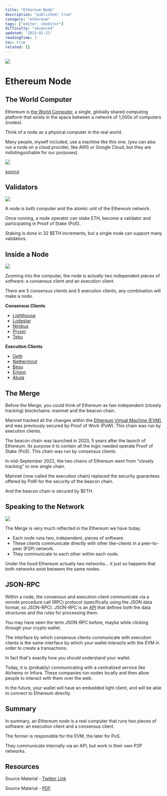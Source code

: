 ```yaml
---
title: "Ethereum Node"
description: "published: true"
category: "ethereum"
tags: ["editor: ckeditor"]
difficulty: "advanced"
updated: "2023-01-21"
readingTime: 3
toc: true
related: []
---
```


![](/images/node-banner.jpeg)

# Ethereum Node

## The World Computer

Ethereum is [the World Computer](/ethereum/world-computer), a single, globally shared computing platform that exists in the space between a network of 1,000s of computers (nodes).

Think of a node as a physical computer in the real world. 

Many people, myself included, use a machine like this one. (you can also run a node on a cloud provider, like AWS or Google Cloud, but they are indistinguishable for our purposes).

![](/images/node-node.png)

[*source*](https://www.intel.com/content/www/us/en/products/details/nuc.html)

## Validators

![](/images/node-body-1.jpeg)

A node is both computer and the atomic unit of the Ethereum network.

Once running, a node operator can stake ETH, become a validator and participating in Proof of Stake (PoS).

Staking is done in 32 $ETH increments, but a single node can support many validators.

## Inside a Node

![](/images/node-body-2.jpeg)

Zooming into the computer, the node is actually two independent pieces of software: a consensus client and an execution client. 

There are 5 consensus clients and 5 execution clients, any combination will make a node.

**Consensus Clients**

*   [Lighthouse](https://lighthouse.sigmaprime.io/)
*   [Lodestar](https://lodestar.chainsafe.io/)
*   [Nimbus](https://nimbus.team/)
*   [Prysm](https://docs.prylabs.network/docs/getting-started/)
*   [Teku](https://consensys.net/knowledge-base/ethereum-2/teku/)

**Execution Clients**

*   [Geth](https://geth.ethereum.org/)
*   [Nethermind](http://nethermind.io/)
*   [Besu](https://besu.hyperledger.org/en/stable/)
*   [Erigon](https://github.com/ledgerwatch/erigon)
*   [Akula](https://akula.app/)

## The Merge

Before the Merge, you could think of Ethereum as two independent (closely tracking) blockchains: mainnet and the beacon chain.

Mainnet tracked all the changes within the [Ethereum Virtual Machine (EVM)](/ethereum/evm), and was previously secured by Proof of Work (PoW). This chain was run by execution clients.

The beacon chain was launched in 2020, 5 years after the launch of Ethereum. Its purpose it to contain all the logic needed operate Proof of Stake (PoS). This chain was run by consensus clients.

In mid-September 2022, the two chains of Ethereum went from "closely tracking" to one single chain. 

Mainnet (now called the execution chain) replaced the security guarantees offered by PoW for the security of the beacon chain.

And the beacon chain is secured by $ETH.

## Speaking to the Network

![](/images/node-body-3.jpeg)

The Merge is very much reflected in the Ethereum we have today. 

*   Each node runs two, independent, pieces of software. 
*   These clients communicate directly with other like-clients in a peer-to-peer (P2P) network. 
*   They communicate to each other within each node.

Under the hood Ethereum actually two networks... it just so happens that both networks exist between the same nodes.

## JSON-RPC

Within a node, the consensus and execution client communicate via a remote procedure call (RPC) protocol (specifically using the JSON data format, so JSON-RPC). JSON-RPC is an [API](/concepts/api) that defines both the data structures and the rules for processing them.

You may have seen the term JSON-RPC before, maybe while clicking through your crypto wallet. 

The interface by which consensus clients communicate with execution clients is the same interface by which your wallet interacts with the EVM in order to create a transactions.

In fact that's exactly how you should understand your wallet. 

Today, it is (probably) communicating with a centralized service like Alchemy or Infura. These companies run nodes locally and then allow people to interact with them over the web.

In the future, your wallet will have an embedded light client, and will be able to connect to Ethereum directly.

## Summary

In summary, an Ethereum node is a real computer that runs two pieces of software: an execution client and a consensus client. 

The former is responsible for the EVM, the later for PoS. 

They communicate internally via an API, but work in their own P2P networks.

## Resources

Source Material - [Twitter Link](https://twitter.com/SalomonCrypto/status/1589807499804176384)

Source Material - [PDF](/twitter-pdf-2022-11-08_node.pdf)
